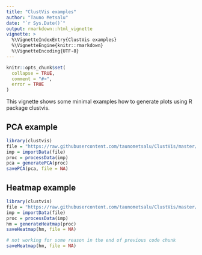 ```yaml
---
title: "ClustVis examples"
author: "Tauno Metsalu"
date: "`r Sys.Date()`"
output: rmarkdown::html_vignette
vignette: >
  %\VignetteIndexEntry{ClustVis examples}
  %\VignetteEngine{knitr::rmarkdown}
  %\VignetteEncoding{UTF-8}
---
```


```r
knitr::opts_chunk$set(
  collapse = TRUE,
  comment = "#>",
  error = TRUE
)
```

This vignette shows some minimal examples how to generate plots using R package clustvis.

## PCA example

```r
library(clustvis)
file = "https://raw.githubusercontent.com/taunometsalu/ClustVis/master/datasets/nki.csv"
imp = importData(file)
proc = processData(imp)
pca = generatePCA(proc)
savePCA(pca, file = NA)
```

## Heatmap example

```r
library(clustvis)
file = "https://raw.githubusercontent.com/taunometsalu/ClustVis/master/datasets/nki.csv"
imp = importData(file)
proc = processData(imp)
hm = generateHeatmap(proc)
saveHeatmap(hm, file = NA)
```

```r
# not working for some reason in the end of previous code chunk
saveHeatmap(hm, file = NA)
```

